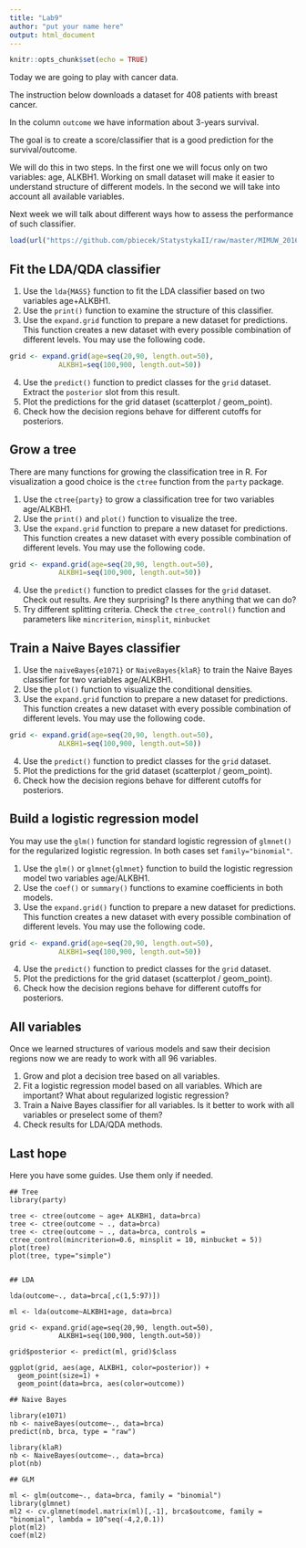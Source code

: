 ```yaml
---
title: "Lab9"
author: "put your name here"
output: html_document
---
```


```r
knitr::opts_chunk$set(echo = TRUE)
```

Today we are going to play with cancer data.

The instruction below downloads a dataset for 408 patients with breast cancer. 

In the column `outcome` we have information about 3-years survival. 

The goal is to create a score/classifier that is a good prediction for the survival/outcome.

We will do this in two steps.
In the first one we will focus only on two variables: age, ALKBH1. Working on small dataset will make it easier to understand structure of different models.
In the second we will take into account all available variables.

Next week we will talk about different ways how to assess the performance of such classifier.

```r
load(url("https://github.com/pbiecek/StatystykaII/raw/master/MIMUW_2016/materialy/brca.rda"))
```

## Fit the LDA/QDA classifier

1. Use the `lda{MASS}` function to fit the LDA classifier based on two variables age+ALKBH1. 
2. Use the `print()`  function to examine the structure of this classifier.
3. Use the `expand.grid` function to prepare a new dataset for predictions. This function creates a new dataset with every possible combination of different levels. You may use the following code.
```r
grid <- expand.grid(age=seq(20,90, length.out=50),
            ALKBH1=seq(100,900, length.out=50))
```
4. Use the `predict()` function to predict classes for the `grid` dataset. Extract the `posterior` slot from this result.
5. Plot the predictions for the grid dataset (scatterplot / geom_point).
6. Check how the decision regions behave for different cutoffs for posteriors.


## Grow a tree

There are many functions for growing the classification tree in R. 
For visualization a good choice is the `ctree` function from the `party` package.

1. Use the `ctree{party}` to grow a classification tree for two variables age/ALKBH1. 
2. Use the `print()` and `plot()` function to visualize the tree.
3. Use the `expand.grid` function to prepare a new dataset for predictions. This function creates a new dataset with every possible combination of different levels. You may use the following code.
```r
grid <- expand.grid(age=seq(20,90, length.out=50),
            ALKBH1=seq(100,900, length.out=50))
```
4. Use the `predict()` function to predict classes for the `grid` dataset. Check out results. Are they surprising? Is there anything that we can do?
5. Try different splitting criteria. Check the `ctree_control()` function and parameters like `mincriterion`, `minsplit`, `minbucket`


## Train a Naive Bayes classifier

1. Use the `naiveBayes{e1071}` or `NaiveBayes{klaR}` to train the Naive Bayes classifier for two variables age/ALKBH1. 
2. Use the `plot()` function to visualize the conditional densities.
3. Use the `expand.grid` function to prepare a new dataset for predictions. This function creates a new dataset with every possible combination of different levels. You may use the following code.
```r
grid <- expand.grid(age=seq(20,90, length.out=50),
            ALKBH1=seq(100,900, length.out=50))
```
4. Use the `predict()` function to predict classes for the `grid` dataset. 
5. Plot the predictions for the grid dataset (scatterplot / geom_point).
6. Check how the decision regions behave for different cutoffs for posteriors.


## Build a logistic regression model

You may use the `glm()` function for standard logistic regression of `glmnet()` for the regularized logistic regression. In both cases set `family="binomial"`.

1. Use the `glm()` or `glmnet{glmnet}` function to build the logistic regression model two variables age/ALKBH1. 
2. Use the `coef()` or `summary()` functions to examine coefficients in both models.
3. Use the `expand.grid()` function to prepare a new dataset for predictions. This function creates a new dataset with every possible combination of different levels. You may use the following code.
```r
grid <- expand.grid(age=seq(20,90, length.out=50),
            ALKBH1=seq(100,900, length.out=50))
```
4. Use the `predict()` function to predict classes for the `grid` dataset. 
5. Plot the predictions for the grid dataset (scatterplot / geom_point).
6. Check how the decision regions behave for different cutoffs for posteriors.



## All variables

Once we learned structures of various models and saw their decision regions now we are ready to work with all 96 variables.

1. Grow and plot a decision tree based on all variables.
2. Fit a logistic regression model based on all variables. Which are important? What about regularized logistic regression?
3. Train a Naive Bayes classifier for all variables. Is it better to work with all variables or preselect some of them?
4. Check results for LDA/QDA methods.


## Last hope

Here you have some guides. Use them only if needed.


```
## Tree
library(party)

tree <- ctree(outcome ~ age+ ALKBH1, data=brca)
tree <- ctree(outcome ~ ., data=brca)
tree <- ctree(outcome ~ ., data=brca, controls = ctree_control(mincriterion=0.6, minsplit = 10, minbucket = 5))
plot(tree)
plot(tree, type="simple")


## LDA

lda(outcome~., data=brca[,c(1,5:97)])

ml <- lda(outcome~ALKBH1+age, data=brca)

grid <- expand.grid(age=seq(20,90, length.out=50),
            ALKBH1=seq(100,900, length.out=50))

grid$posterior <- predict(ml, grid)$class

ggplot(grid, aes(age, ALKBH1, color=posterior)) + 
  geom_point(size=1) + 
  geom_point(data=brca, aes(color=outcome)) 

## Naive Bayes

library(e1071)
nb <- naiveBayes(outcome~., data=brca)
predict(nb, brca, type = "raw")

library(klaR)
nb <- NaiveBayes(outcome~., data=brca)
plot(nb)

## GLM

ml <- glm(outcome~., data=brca, family = "binomial")
library(glmnet)
ml2 <- cv.glmnet(model.matrix(ml)[,-1], brca$outcome, family = "binomial", lambda = 10^seq(-4,2,0.1))
plot(ml2)
coef(ml2)

```
